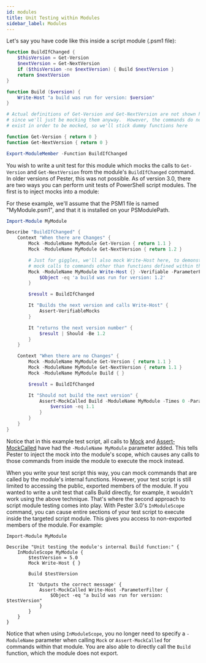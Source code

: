 ```yaml
---
id: modules
title: Unit Testing within Modules
sidebar_label: Modules
---
```


Let's say you have code like this inside a script module (.psm1 file):

```powershell
function BuildIfChanged {
    $thisVersion = Get-Version
    $nextVersion = Get-NextVersion
    if ($thisVersion -ne $nextVersion) { Build $nextVersion }
    return $nextVersion
}

function Build ($version) {
    Write-Host "a build was run for version: $version"
}

# Actual definitions of Get-Version and Get-NextVersion are not shown here,
# since we'll just be mocking them anyway.  However, the commands do need to
# exist in order to be mocked, so we'll stick dummy functions here

function Get-Version { return 0 }
function Get-NextVersion { return 0 }

Export-ModuleMember -Function BuildIfChanged
```

You wish to write a unit test for this module which mocks the calls to `Get-Version` and `Get-NextVersion` from the module's `BuildIfChanged` command.  In older versions of Pester, this was not possible.  As of version 3.0, there are two ways you can perform unit tests of PowerShell script modules.  The first is to inject mocks into a module:

For these example, we'll assume that the PSM1 file is named "MyModule.psm1", and that it is installed on your PSModulePath.

```powershell
Import-Module MyModule

Describe "BuildIfChanged" {
    Context "When there are Changes" {
        Mock -ModuleName MyModule Get-Version { return 1.1 }
        Mock -ModuleName MyModule Get-NextVersion { return 1.2 }

        # Just for giggles, we'll also mock Write-Host here, to demonstrate that you can
        # mock calls to commands other than functions defined within the same module.
        Mock -ModuleName MyModule Write-Host {} -Verifiable -ParameterFilter {
            $Object -eq 'a build was run for version: 1.2'
        }

        $result = BuildIfChanged

        It "Builds the next version and calls Write-Host" {
            Assert-VerifiableMocks
        }

        It "returns the next version number" {
            $result | Should -Be 1.2
        }
    }

    Context "When there are no Changes" {
        Mock -ModuleName MyModule Get-Version { return 1.1 }
        Mock -ModuleName MyModule Get-NextVersion { return 1.1 }
        Mock -ModuleName MyModule Build { }

        $result = BuildIfChanged

        It "Should not build the next version" {
            Assert-MockCalled Build -ModuleName MyModule -Times 0 -ParameterFilter {
                $version -eq 1.1
            }
        }
    }
}
```

Notice that in this example test script, all calls to [Mock](../commands/Mock) and [Assert‐MockCalled](../commands/Assert-MockCalled) have had the `-ModuleName MyModule` parameter added.  This tells Pester to inject the mock into the module's scope, which causes any calls to those commands from inside the module to execute the mock instead.

When you write your test script this way, you can mock commands that are called by the module's internal functions.  However, your test script is still limited to accessing the public, exported members of the module.  If you wanted to write a unit test that calls Build directly, for example, it wouldn't work using the above technique.  That's where the second approach to script module testing comes into play.  With Pester 3.0's `InModuleScope` command, you can cause entire sections of your test script to execute inside the targeted script module.  This gives you access to non-exported members of the module.  For example:

```posh
Import-Module MyModule

Describe "Unit testing the module's internal Build function:" {
    InModuleScope MyModule {
        $testVersion = 5.0
        Mock Write-Host { }

        Build $testVersion

        It 'Outputs the correct message' {
            Assert-MockCalled Write-Host -ParameterFilter {
                $Object -eq "a build was run for version: $testVersion"
            }
        }
    }
}
```

Notice that when using `InModuleScope`, you no longer need to specify a `-ModuleName` parameter when calling `Mock` or `Assert-MockCalled` for commands within that module.  You are also able to directly call the `Build` function, which the module does not export.

